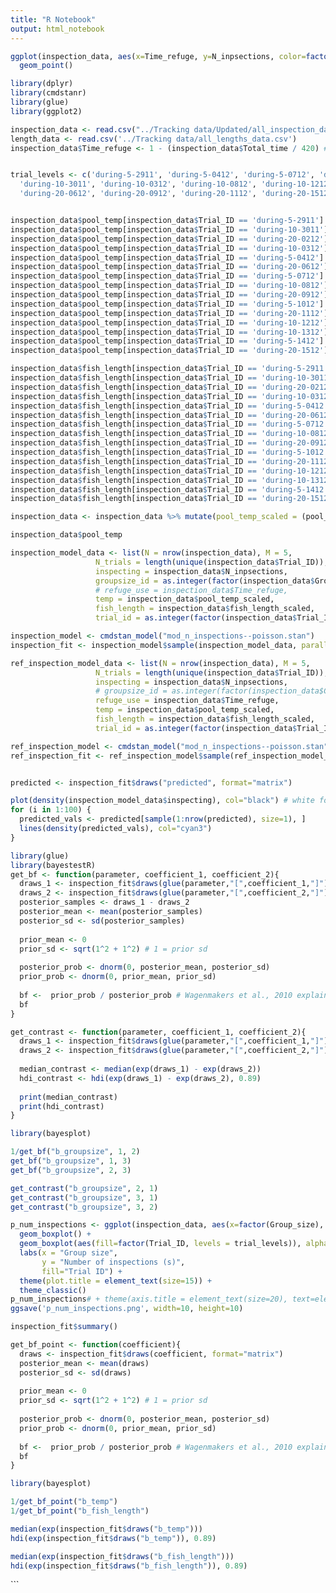 ```yaml
---
title: "R Notebook"
output: html_notebook
---
```


```r
ggplot(inspection_data, aes(x=Time_refuge, y=N_inpsections, color=factor(Group_size))) +
  geom_point()

```


```r
library(dplyr)
library(cmdstanr)
library(glue)
library(ggplot2)
```

```r
inspection_data <- read.csv("../Tracking data/Updated/all_inspection_data.csv")
length_data <- read.csv('../Tracking data/all_lengths_data.csv')
inspection_data$Time_refuge <- 1 - (inspection_data$Total_time / 420) # 1 - (time not in refuge / total time)


trial_levels <- c('during-5-2911', 'during-5-0412', 'during-5-0712', 'during-5-1012', 'during-5-1412',
  'during-10-3011', 'during-10-0312', 'during-10-0812', 'during-10-1212', 'during-10-1312','during-20-0212',
  'during-20-0612', 'during-20-0912', 'during-20-1112', 'during-20-1512')


inspection_data$pool_temp[inspection_data$Trial_ID == 'during-5-2911'] = 23.6
inspection_data$pool_temp[inspection_data$Trial_ID == 'during-10-3011'] = 24
inspection_data$pool_temp[inspection_data$Trial_ID == 'during-20-0212'] = 23.8
inspection_data$pool_temp[inspection_data$Trial_ID == 'during-10-0312'] = 24.2
inspection_data$pool_temp[inspection_data$Trial_ID == 'during-5-0412'] = 24.3
inspection_data$pool_temp[inspection_data$Trial_ID == 'during-20-0612'] = 24.5
inspection_data$pool_temp[inspection_data$Trial_ID == 'during-5-0712'] = 24.6
inspection_data$pool_temp[inspection_data$Trial_ID == 'during-10-0812'] = 24.2
inspection_data$pool_temp[inspection_data$Trial_ID == 'during-20-0912'] = 24.4
inspection_data$pool_temp[inspection_data$Trial_ID == 'during-5-1012'] = 24.1
inspection_data$pool_temp[inspection_data$Trial_ID == 'during-20-1112'] = 24.2
inspection_data$pool_temp[inspection_data$Trial_ID == 'during-10-1212'] = 24.5
inspection_data$pool_temp[inspection_data$Trial_ID == 'during-10-1312'] = 24
inspection_data$pool_temp[inspection_data$Trial_ID == 'during-5-1412'] = 25
inspection_data$pool_temp[inspection_data$Trial_ID == 'during-20-1512'] = 23.8

inspection_data$fish_length[inspection_data$Trial_ID == 'during-5-2911'] = mean(length_data$Length[length_data$Date == '2911'])
inspection_data$fish_length[inspection_data$Trial_ID == 'during-10-3011'] = mean(length_data$Length[length_data$Date == '3011'])
inspection_data$fish_length[inspection_data$Trial_ID == 'during-20-0212'] = mean(length_data$Length[length_data$Date == '212'])
inspection_data$fish_length[inspection_data$Trial_ID == 'during-10-0312'] = mean(length_data$Length[length_data$Date == '312'])
inspection_data$fish_length[inspection_data$Trial_ID == 'during-5-0412'] = mean(length_data$Length[length_data$Date == '412'])
inspection_data$fish_length[inspection_data$Trial_ID == 'during-20-0612'] = mean(length_data$Length[length_data$Date == '612'])
inspection_data$fish_length[inspection_data$Trial_ID == 'during-5-0712'] = mean(length_data$Length[length_data$Date == '712'])
inspection_data$fish_length[inspection_data$Trial_ID == 'during-10-0812'] = mean(length_data$Length[length_data$Date == '812'])
inspection_data$fish_length[inspection_data$Trial_ID == 'during-20-0912'] = mean(length_data$Length[length_data$Date == '912'])
inspection_data$fish_length[inspection_data$Trial_ID == 'during-5-1012'] = mean(length_data$Length[length_data$Date == '1012'])
inspection_data$fish_length[inspection_data$Trial_ID == 'during-20-1112'] = mean(length_data$Length[length_data$Date == '1112'])
inspection_data$fish_length[inspection_data$Trial_ID == 'during-10-1212'] = mean(length_data$Length[length_data$Date == '1212'])
inspection_data$fish_length[inspection_data$Trial_ID == 'during-10-1312'] = mean(length_data$Length[length_data$Date == '1312'])
inspection_data$fish_length[inspection_data$Trial_ID == 'during-5-1412'] = mean(length_data$Length[length_data$Date == '1412'])
inspection_data$fish_length[inspection_data$Trial_ID == 'during-20-1512'] = mean(length_data$Length[length_data$Date == '1512'])

inspection_data <- inspection_data %>% mutate(pool_temp_scaled = (pool_temp - mean(pool_temp))/sd(pool_temp), fish_length_scaled = (fish_length - mean(fish_length))/sd(fish_length))

```

```r
inspection_data$pool_temp
```
```r
inspection_model_data <- list(N = nrow(inspection_data), M = 5,
                   N_trials = length(unique(inspection_data$Trial_ID)),
                   inspecting = inspection_data$N_inpsections,
                   groupsize_id = as.integer(factor(inspection_data$Group_size, levels = c("5", "10", "20"))),
                   # refuge_use = inspection_data$Time_refuge,
                   temp = inspection_data$pool_temp_scaled,
                   fish_length = inspection_data$fish_length_scaled,
                   trial_id = as.integer(factor(inspection_data$Trial_ID)))

inspection_model <- cmdstan_model("mod_n_inspections--poisson.stan")
inspection_fit <- inspection_model$sample(inspection_model_data, parallel_chains = 4, refresh=500)

```


```r
ref_inspection_model_data <- list(N = nrow(inspection_data), M = 5,
                   N_trials = length(unique(inspection_data$Trial_ID)),
                   inspecting = inspection_data$N_inpsections,
                   # groupsize_id = as.integer(factor(inspection_data$Group_size, levels = c("5", "10", "20"))),
                   refuge_use = inspection_data$Time_refuge,
                   temp = inspection_data$pool_temp_scaled,
                   fish_length = inspection_data$fish_length_scaled,
                   trial_id = as.integer(factor(inspection_data$Trial_ID)))

ref_inspection_model <- cmdstan_model("mod_n_inspections--poisson.stan")
ref_inspection_fit <- ref_inspection_model$sample(ref_inspection_model_data, parallel_chains = 4, refresh=500)

```

```r
```


```r
predicted <- inspection_fit$draws("predicted", format="matrix")

plot(density(inspection_model_data$inspecting), col="black") # white for prior checks!
for (i in 1:100) {
  predicted_vals <- predicted[sample(1:nrow(predicted), size=1), ]
  lines(density(predicted_vals), col="cyan3")
}

```

```r
library(glue)
library(bayestestR)
get_bf <- function(parameter, coefficient_1, coefficient_2){
  draws_1 <- inspection_fit$draws(glue(parameter,"[",coefficient_1,"]"), format="matrix")
  draws_2 <- inspection_fit$draws(glue(parameter,"[",coefficient_2,"]"), format="matrix")
  posterior_samples <- draws_1 - draws_2
  posterior_mean <- mean(posterior_samples)
  posterior_sd <- sd(posterior_samples)
  
  prior_mean <- 0
  prior_sd <- sqrt(1^2 + 1^2) # 1 = prior sd
  
  posterior_prob <- dnorm(0, posterior_mean, posterior_sd)
  prior_prob <- dnorm(0, prior_mean, prior_sd)
  
  bf <-  prior_prob / posterior_prob # Wagenmakers et al., 2010 explains how this works -- prior / posterior give prob of posterior.
  bf
}

get_contrast <- function(parameter, coefficient_1, coefficient_2){
  draws_1 <- inspection_fit$draws(glue(parameter,"[",coefficient_1,"]"), format="matrix")
  draws_2 <- inspection_fit$draws(glue(parameter,"[",coefficient_2,"]"), format="matrix")
  
  median_contrast <- median(exp(draws_1) - exp(draws_2))
  hdi_contrast <- hdi(exp(draws_1) - exp(draws_2), 0.89)
  
  print(median_contrast)
  print(hdi_contrast)
}
```

```r
library(bayesplot)

1/get_bf("b_groupsize", 1, 2)
get_bf("b_groupsize", 1, 3)
get_bf("b_groupsize", 2, 3)

get_contrast("b_groupsize", 2, 1)
get_contrast("b_groupsize", 3, 1)
get_contrast("b_groupsize", 3, 2)

```

```r
p_num_inspections <- ggplot(inspection_data, aes(x=factor(Group_size), y=N_inpsections)) + 
  geom_boxplot() +
  geom_boxplot(aes(fill=factor(Trial_ID, levels = trial_levels)), alpha=0.5) +
  labs(x = "Group size",
       y = "Number of inspections (s)",
       fill="Trial ID") +
  theme(plot.title = element_text(size=15)) +
  theme_classic()
p_num_inspections# + theme(axis.title = element_text(size=20), text=element_text(size=15))
ggsave('p_num_inspections.png', width=10, height=10)

```

```r
inspection_fit$summary()
```

```r
get_bf_point <- function(coefficient){
  draws <- inspection_fit$draws(coefficient, format="matrix")
  posterior_mean <- mean(draws)
  posterior_sd <- sd(draws)
  
  prior_mean <- 0
  prior_sd <- sqrt(1^2 + 1^2) # 1 = prior sd
  
  posterior_prob <- dnorm(0, posterior_mean, posterior_sd)
  prior_prob <- dnorm(0, prior_mean, prior_sd)
  
  bf <-  prior_prob / posterior_prob # Wagenmakers et al., 2010 explains how this works -- prior / posterior give prob of posterior.
  bf
}
```


```r
library(bayesplot)

1/get_bf_point("b_temp")
1/get_bf_point("b_fish_length")

median(exp(inspection_fit$draws("b_temp")))
hdi(exp(inspection_fit$draws("b_temp")), 0.89)

median(exp(inspection_fit$draws("b_fish_length")))
hdi(exp(inspection_fit$draws("b_fish_length")), 0.89)

```

```

